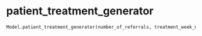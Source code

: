 # patient_treatment_generator { #iapt_classes.Model.patient_treatment_generator }

```python
Model.patient_treatment_generator(number_of_referrals, treatment_week_number)
```

